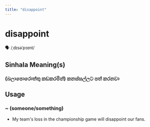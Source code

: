 ```yaml
---
title: "disappoint"
---
```


# disappoint

🗣️ /ˌdɪsəˈpɔɪnt/

## Sinhala Meaning(s)

### (බලාපොරොත්තු කඩකරමින්) කනස්සල්ලට පත් කරනවා

## Usage

### ~ (someone/something)

- My team's loss in the championship game will disappoint our fans.

